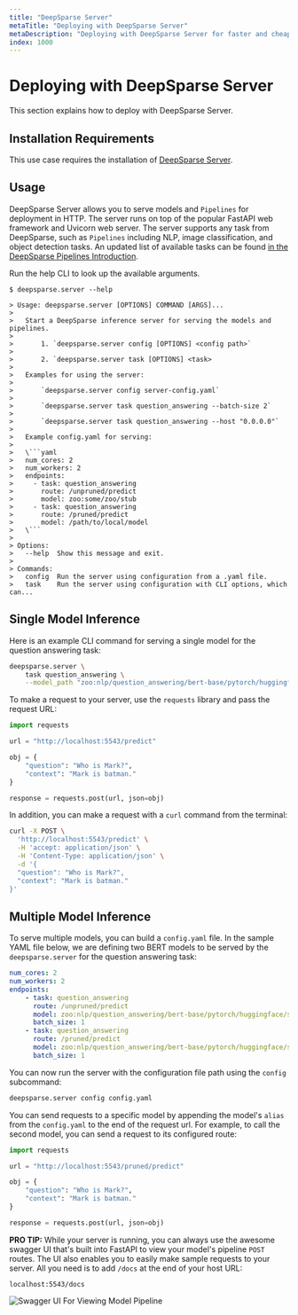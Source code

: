 ```yaml
---
title: "DeepSparse Server"
metaTitle: "Deploying with DeepSparse Server"
metaDescription: "Deploying with DeepSparse Server for faster and cheaper model deployments behind an HTTP API"
index: 1000
---
```


# Deploying with DeepSparse Server

This section explains how to deploy with DeepSparse Server.

## Installation Requirements

This use case requires the installation of [DeepSparse Server](/get-started/install/deepsparse).

## Usage

DeepSparse Server allows you to serve models and `Pipelines` for deployment in HTTP. The server runs on top of the popular FastAPI web framework and Uvicorn web server.
The server supports any task from DeepSparse, such as `Pipelines` including NLP, image classification, and object detection tasks.
An updated list of available tasks can be found
[in the DeepSparse Pipelines Introduction](https://github.com/neuralmagic/deepsparse/blob/main/src/deepsparse/PIPELINES.md).

Run the help CLI to look up the available arguments.

```
$ deepsparse.server --help

> Usage: deepsparse.server [OPTIONS] COMMAND [ARGS]...
>
>   Start a DeepSparse inference server for serving the models and pipelines.
>
>       1. `deepsparse.server config [OPTIONS] <config path>`
>
>       2. `deepsparse.server task [OPTIONS] <task>
>
>   Examples for using the server:
>
>       `deepsparse.server config server-config.yaml`
>
>       `deepsparse.server task question_answering --batch-size 2`
>
>       `deepsparse.server task question_answering --host "0.0.0.0"`
>
>   Example config.yaml for serving:
>
>   \```yaml
>   num_cores: 2
>   num_workers: 2
>   endpoints:
>     - task: question_answering
>       route: /unpruned/predict
>       model: zoo:some/zoo/stub
>     - task: question_answering
>       route: /pruned/predict
>       model: /path/to/local/model
>   \```
>
> Options:
>   --help  Show this message and exit.
>
> Commands:
>   config  Run the server using configuration from a .yaml file.
>   task    Run the server using configuration with CLI options, which can...
```

## Single Model Inference

Here is an example CLI command for serving a single model for the question answering task:

```bash
deepsparse.server \
    task question_answering \
    --model_path "zoo:nlp/question_answering/bert-base/pytorch/huggingface/squad/12layer_pruned80_quant-none-vnni"
```

To make a request to your server, use the `requests` library and pass the request URL:

```python
import requests

url = "http://localhost:5543/predict"

obj = {
    "question": "Who is Mark?",
    "context": "Mark is batman."
}

response = requests.post(url, json=obj)
```

In addition, you can make a request with a `curl` command from the terminal:

```bash
curl -X POST \
  'http://localhost:5543/predict' \
  -H 'accept: application/json' \
  -H 'Content-Type: application/json' \
  -d '{
  "question": "Who is Mark?",
  "context": "Mark is batman."
}'
```

## Multiple Model Inference

To serve multiple models, you can build a `config.yaml` file.
In the sample YAML file below, we are defining two BERT models to be served by the `deepsparse.server` for the question answering task:

```yaml
num_cores: 2
num_workers: 2
endpoints:
    - task: question_answering
      route: /unpruned/predict
      model: zoo:nlp/question_answering/bert-base/pytorch/huggingface/squad/base-none
      batch_size: 1
    - task: question_answering
      route: /pruned/predict
      model: zoo:nlp/question_answering/bert-base/pytorch/huggingface/squad/12layer_pruned80_quant-none-vnni
      batch_size: 1
```
You can now run the server with the configuration file path using the `config` subcommand:

```bash
deepsparse.server config config.yaml
```

You can send requests to a specific model by appending the model's `alias` from the `config.yaml` to the end of the request url. For example, to call the second model, you can send a request to its configured route:

```python
import requests

url = "http://localhost:5543/pruned/predict"

obj = {
    "question": "Who is Mark?",
    "context": "Mark is batman."
}

response = requests.post(url, json=obj)
```

**PRO TIP:** While your server is running, you can always use the awesome swagger UI that's built into FastAPI to view your model's pipeline `POST` routes.
The UI also enables you to easily make sample requests to your server.
All you need is to add `/docs` at the end of your host URL:

    localhost:5543/docs

![Swagger UI For Viewing Model Pipeline](https://raw.githubusercontent.com/neuralmagic/deepsparse/main/src/deepsparse/server/img/swagger_ui.png)
